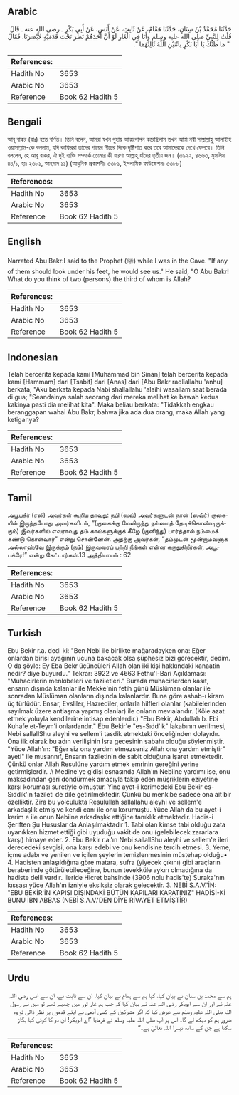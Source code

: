 ## Arabic


<div dir="rtl" lang="ar" style={{fontSize:'larger',backgroundColor:'#f8f9fa',padding:20}}>
حَدَّثَنَا مُحَمَّدُ بْنُ سِنَانٍ، حَدَّثَنَا هَمَّامٌ، عَنْ ثَابِتٍ، عَنْ أَنَسٍ، عَنْ أَبِي بَكْرٍ ـ رضى الله عنه ـ قَالَ قُلْتُ لِلنَّبِيِّ صلى الله عليه وسلم وَأَنَا فِي الْغَارِ لَوْ أَنَّ أَحَدَهُمْ نَظَرَ تَحْتَ قَدَمَيْهِ لأَبْصَرَنَا‏.‏ فَقَالَ ‏ "‏ مَا ظَنُّكَ يَا أَبَا بَكْرٍ بِاثْنَيْنِ اللَّهُ ثَالِثُهُمَا ‏"‏‏.‏
</div>
<div style={{backgroundColor:'#f8f9fa',padding:20, marginBottom: 10}}><table> <thead> <tr> <th>References:</th> <th></th> </tr> </thead> <tbody><tr><td>Hadith No</td><td>3653</td></tr><tr><td>Arabic No</td><td>3653</td></tr><tr><td>Reference</td><td>Book 62 Hadith 5</td></tr></tbody></table></div>

## Bengali


<div dir="ltr" lang="bn" style={{fontSize:'larger',backgroundColor:'#f8f9fa',padding:20}}>
আবূ বাকর (রাঃ) হতে বর্ণিত। তিনি বলেন, আমরা যখন গুহায় আত্মগোপন করেছিলাম তখন আমি নবী সাল্লাল্লাহু আলাইহি ওয়াসাল্লাম-কে বললাম, যদি কাফিররা তাদের পায়ের নীচের দিকে দৃষ্টিপাত করে তবে আমাদেরকে দেখে ফেলবে। তিনি বললেন, হে আবূ বাকর, ঐ দুই ব্যক্তি সম্পর্কে তোমার কী ধারণা আল্লাহ্ যাঁদের তৃতীয় জন। (৩৯২২, ৪৬৬৩, মুসলিম ৪৪/১, হাঃ ২৩৮১, আহমাদ ১১) (আধুনিক প্রকাশনীঃ ৩৩৮১, ইসলামিক ফাউন্ডেশনঃ ৩৩৮৮)
</div>
<div style={{backgroundColor:'#f8f9fa',padding:20, marginBottom: 10}}><table> <thead> <tr> <th>References:</th> <th></th> </tr> </thead> <tbody><tr><td>Hadith No</td><td>3653</td></tr><tr><td>Arabic No</td><td>3653</td></tr><tr><td>Reference</td><td>Book 62 Hadith 5</td></tr></tbody></table></div>

## English


<div dir="ltr" lang="en" style={{fontSize:'larger',backgroundColor:'#f8f9fa',padding:20}}>
Narrated Abu Bakr:I said to the Prophet (ﷺ) while I was in the Cave. "If any of them should look under his feet, he would see us." He said, "O Abu Bakr! What do you think of two (persons) the third of whom is Allah?
</div>
<div style={{backgroundColor:'#f8f9fa',padding:20, marginBottom: 10}}><table> <thead> <tr> <th>References:</th> <th></th> </tr> </thead> <tbody><tr><td>Hadith No</td><td>3653</td></tr><tr><td>Arabic No</td><td>3653</td></tr><tr><td>Reference</td><td>Book 62 Hadith 5</td></tr></tbody></table></div>

## Indonesian


<div dir="ltr" lang="id" style={{fontSize:'larger',backgroundColor:'#f8f9fa',padding:20}}>
Telah bercerita kepada kami [Muhammad bin Sinan] telah bercerita kepada kami [Hammam] dari [Tsabit] dari [Anas] dari [Abu Bakr radliallahu 'anhu] berkata; "Aku berkata kepada Nabi shallallahu 'alaihi wasallam saat berada di gua; "Seandainya salah seorang dari mereka melihat ke bawah kedua kakinya pasti dia melihat kita". Maka beliau berkata: "Tidakkah engkau beranggapan wahai Abu Bakr, bahwa jika ada dua orang, maka Allah yang ketiganya?
</div>
<div style={{backgroundColor:'#f8f9fa',padding:20, marginBottom: 10}}><table> <thead> <tr> <th>References:</th> <th></th> </tr> </thead> <tbody><tr><td>Hadith No</td><td>3653</td></tr><tr><td>Arabic No</td><td>3653</td></tr><tr><td>Reference</td><td>Book 62 Hadith 5</td></tr></tbody></table></div>

## Tamil


<div dir="ltr" lang="ta" style={{fontSize:'larger',backgroundColor:'#f8f9fa',padding:20}}>
அபூபக்ர் (ரலி) அவர்கள் கூறிய தாவது: நபி (ஸல்) அவர்களுடன் நான் (ஸவ்ர்) குகையில் இருந்தபோது அவர்களிடம், “(குகைக்கு மேலிருந்து நம்மைத் தேடிக்கொண்டிருக்கும்) இவர்களில் எவராவது தம் கால்களுக்குக் கீழே (குனிந்து) பார்த்தால் நம்மைக் கண்டு கொள்வார்” என்று சொன்னேன். அதற்கு அவர்கள், “தம்முடன் மூன்றாமவனாக அல்லாஹ்வே இருக்கும் (நம்) இருவரைப் பற்றி நீங்கள் என்ன கருதுகிறீர்கள், அபூபக்ரே!” என்று கேட்டார்கள்.13 அத்தியாயம் : 62
</div>
<div style={{backgroundColor:'#f8f9fa',padding:20, marginBottom: 10}}><table> <thead> <tr> <th>References:</th> <th></th> </tr> </thead> <tbody><tr><td>Hadith No</td><td>3653</td></tr><tr><td>Arabic No</td><td>3653</td></tr><tr><td>Reference</td><td>Book 62 Hadith 5</td></tr></tbody></table></div>

## Turkish


<div dir="ltr" lang="tr" style={{fontSize:'larger',backgroundColor:'#f8f9fa',padding:20}}>
Ebu Bekir r.a. dedi ki: "Ben Nebi ile birlikte mağaradayken ona: Eğer onlardan birisi ayağının ucuna bakacak olsa şüphesiz bizi görecektir, dedim. O da şöyle: Ey Eba Bekr üçüncüleri Allah olan iki kişi hakkındaki kanaatin nedir? diye buyurdu." Tekrar: 3922 ve 4663 Fethu'l-Bari Açıklaması: "Muhacirlerin menkıbeleri ve faziletleri." Burada muhacirlerden kasıt, ensarın dışında kalanlar ile Mekke'nin fetih günü Müslüman olanlar ile sonradan Müslüman olanların dışında kalanlardır. Buna göre ashab-ı kiram üç türlüdür. Ensar, Evsliler, Hazrediler, onlarla hilfleri olanlar (kabilelerinden sayılmak üzere antlaşma yapmış olanlar) ile onların mevıalarıdır. (Köle azat etmek yoluyla kendilerine intisap edenlerdir.) "Ebu Bekir, Abdullah b. Ebi Kuhafe et-Teym'i onlardandır." Ebu Bekir'e "es-Sıdd'ik" lakabının verilmesi, Nebi sallallShu aleyhi ve sellem'i tasdik etmekteki önceliğinden dolayıdır. Ona ilk olarak bu adın verilişinin İsra gecesinin sabahı olduğu söylenmiştir. "Yüce Allah'ın: "Eğer siz ona yardım etmezseniz Allah ona yardım etmiştir" ayeti" ile musannıf, Ensarın faziletinin de sabit olduğuna işaret etmektedir. Çünkü onlar Allah Resulüne yardım etmek emrinin gereğini yerine getirmişlerdir. .\ Medine'ye gidişi esnasında Allah'ın Nebiine yardımı ise, onu maksadından geri döndürmek amacıyla takip eden müşriklerin eziyetine karşı koruması suretiyle olmuştur. Yine ayet-i kerimedeki Ebu Bekir es-Sıddik'in fazileti de dile getirilmektedir. Çünkü bu menkıbe sadece ona ait bir özelliktir. Zira bu yolculukta Resulullah sallallahu aleyhi ve sellem'e arkadaşlık etmiş ve kendi canı ile onu korumuştu. Yüce Allah da bu ayet-i kerim e ile onun Nebiine arkadaşlık ettiğine tanıklık etmektedir. Hadis-i Şeriften Şu Hususlar da Anlaşılmaktadır 1. Tabi olan kimse tabi olduğu zata uyanıkken hizmet ettiği gibi uyuduğu vakit de onu (gelebilecek zararlara karşı) himaye eder. 2. Ebu Bekir r.a.'ın Nebi sallallShu aleyhi ve sellem'e ileri derecedeki sevgisi, ona karşı edebi ve onu kendisine tercih etmesi. 3. Yeme, içme adabı ve yenilen ve içilen şeylerin temizlenmesinin müstehap olduğu• 4. Hadisten anlaşıldığına göre matara, sufra (yiyecek çıkını) gibi araçların beraberinde götürülebileceğine, bunun tevekküle aykırı olmadığına da hadiste delil vardır. İleride Hicret bahsinde (3906 nolu hadis'te) Suraka'nın kıssası yüce Allah'ın izniyle eksiksiz olarak gelecektir. 3. NEBİ S.A.V.'İN: "EBU BEKİR'İN KAPISI DIŞINDAKİ BÜTÜN KAPILARI KAPATINIZ" HADİSİ-Kİ BUNU İBN ABBAS (NEBİ S.A.V.'DEN DİYE RİVAYET ETMİŞTİR)
</div>
<div style={{backgroundColor:'#f8f9fa',padding:20, marginBottom: 10}}><table> <thead> <tr> <th>References:</th> <th></th> </tr> </thead> <tbody><tr><td>Hadith No</td><td>3653</td></tr><tr><td>Arabic No</td><td>3653</td></tr><tr><td>Reference</td><td>Book 62 Hadith 5</td></tr></tbody></table></div>

## Urdu


<div dir="rtl" lang="ur" style={{fontSize:'larger',backgroundColor:'#f8f9fa',padding:20}}>
ہم سے محمد بن سنان نے بیان کیا، کہا ہم سے ہمام نے بیان کیا، ان سے ثابت نے، ان سے انس رضی اللہ عنہ نے اور ان سے ابوبکر رضی اللہ عنہ نے بیان کیا کہ جب ہم غار ثور میں چھپے تھے تو میں نے رسول اللہ صلی اللہ علیہ وسلم سے عرض کیا کہ اگر مشرکین کے کسی آدمی نے اپنے قدموں پر نظر ڈالی تو وہ ضرور ہم کو دیکھ لے گا۔ اس پر آپ صلی اللہ علیہ وسلم نے فرمایا ”اے ابوبکر! ان دو کا کوئی کیا بگاڑ سکتا ہے جن کے ساتھ تیسرا اللہ تعالیٰ ہے۔“
</div>
<div style={{backgroundColor:'#f8f9fa',padding:20, marginBottom: 10}}><table> <thead> <tr> <th>References:</th> <th></th> </tr> </thead> <tbody><tr><td>Hadith No</td><td>3653</td></tr><tr><td>Arabic No</td><td>3653</td></tr><tr><td>Reference</td><td>Book 62 Hadith 5</td></tr></tbody></table></div>